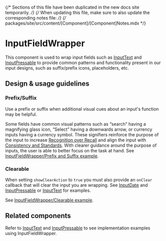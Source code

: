 
{/* Sections of this file have been duplicated in the new docs site temporarily. */}
{/* When updating this file, make sure to also update the corresponding notes file: */}
{/* packages/site/src/content/[Component]/[Component]Notes.mdx */}

<Meta title="Components/Private/InputFieldWrapper" />

# InputFieldWrapper

This component is used to wrap input fields such as
[InputText](../?path=/docs/components-forms-and-inputs-inputtext--docs) and
[InputPressable](..?path=/docs/components-forms-and-inputs-inputpressable--docs)
to provide common patterns and functionality present in our input designs, such
as suffix/prefix icons, placeholders, etc.

## Design & usage guidelines

### Prefix/Suffix

Use a prefix or suffix when additional visual cues about an input's function may
be helpful.

Some fields have common visual patterns such as “search” having a magnifying
glass icon, “Select” having a downwards arrow, or currency inputs having a
currency symbol. These signifiers reinforce the purpose of the input to increase
[Recognition over Recall](https://www.nngroup.com/articles/ten-usability-heuristics/)
and align the input with
[Consistency and Standards](https://www.nngroup.com/articles/ten-usability-heuristics/).
With clearer guidance around the purpose of inputs, the user is able to better
focus on the task at hand. See
[InputFieldWrapper/Prefix and Suffix example](../?path=/story/components-private-inputfieldwrapper-mobile--prefix-and-suffix).

### Clearable

When setting `showClearAction` to `true` you must also provide an `onClear`
callback that will clear the input you are wrapping. See
[InputDate](../?path=/docs/components-forms-and-inputs-inputdate--docs) and
[InputPressable](../?path=/docs/components-forms-and-inputs-inputpressable--docs)
or [InputText](../?path=/docs/components-forms-and-inputs-inputtext--docs) for
examples.

See
[InputFieldWrapper/Clearable example](../?path=/story/components-private-inputfieldwrapper-mobile--clearable).

## Related components

Refer to [InputText](../?path=/docs/components-forms-and-inputs-inputtext--docs)
and
[InputPressable](../?path=/docs/components-forms-and-inputs-inputpressable--docs)
to see implementation examples using InputFieldWrapper.
